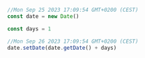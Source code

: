 ```javascript
//Mon Sep 25 2023 17:09:54 GMT+0200 (CEST)
const date = new Date()

const days = 1

//Mon Sep 26 2023 17:09:54 GMT+0200 (CEST)
date.setDate(date.getDate() + days)
```